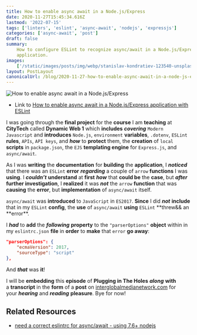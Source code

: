 ```yaml
---
title: How to enable async await in a Node.js/Express
date: 2020-11-27T15:45:34.616Z
lastmod: '2022-07-15'
tags: ['linters', 'eslint', 'async-await', 'nodejs', 'expressjs']
categories: ['async-await', 'post']
draft: false
summary:
    How to configure ESLint to recognize async/await in a Node.js/Express.js
    application.
images:
    ['/static/images/posts/img/webp/stanislav-kondratiev-123540-unsplash.webp']
layout: PostLayout
canonicalUrl: /blog/2020-11-27-how-to-enable-async-await-in-a-node-js-express-application-with-eslint
---
```


![How to enable async await in a Node.js/Express](/static/images/posts/img/webp/stanislav-kondratiev-123540-unsplash.webp)

-   Link to
    [How to enable async await in a Node.js/Express application with ESLint](https://anchor.fm/maria-campbell/episodes/How-to-enable-async-await-in-a-Node-jsExpress-application-with-ESLint-emfskf)

I was going through the **final project** for the **course** I am **teaching**
at **CityTech** called **Dynamic Web 1** which **includes** **_covering_**
`Modern Javascript` and **introduces** `Node.js`, `environment` **variables**,
`.dotenv`, `ESLint` **rules**, `APIs`, `API keys`, and **_how_** to **protect**
them, the **creation** of `local` **scripts** in `package.json`, the `EJS`
**templating engine** for `Express.js`, and `async/await`.

As I was **writing** the **documentation** for **building** the **application**,
I **_noticed_** that there was an `ESLint` **error** **_regarding_** a couple of
`arrow` **functions** I was **using**. I **_couldn’t_** **understand** at
**first** **_how_** that **could be** the **case**, but **_after_** **further
investigation**, I **realized** it was **_not_** the `arrow` **function** that
was **causing** the **error**, but **implementation** of `async/await` itself.

`async/await` was **introduced** to `JavaScript` in `ES2017`. **Since** I did
**_not_** **include** that in my `ESLint` **config**, the **use** of
`async/await` **using** `ESLint` **threw&& an **error\*\*.

I **_had_** to **add** the **_following_** **property** to the `"parserOptions"`
**object** within in my `eslintrc.json` **file** in **order** to **make** that
`error` **go away**:

```json
"parserOptions": {
    "ecmaVersion": 2017,
    "sourceType": "script"
},
```

And **_that_** was **it**!

I will be **embedding** this **episode** of **Plugging in The
Holes** **_along_** **with** a **transcript** in the **form** of
a **post** on [interglobalmedianetwork.com](https://www.interglobalmedianetwork.com/) for
your **_hearing_** and **_reading_** **pleasure**. Bye for now!

## Related Resources

-   [need a correct eslintrc for async/await - using 7.6+ nodejs](https://stackoverflow.com/questions/44170348/need-a-correct-eslintrc-for-async-await-using-7-6-nodejs)
